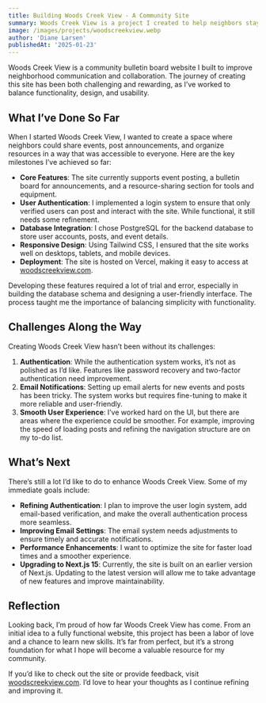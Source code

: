 ```yaml
---
title: Building Woods Creek View - A Community Site
summary: Woods Creek View is a project I created to help neighbors stay connected and collaborate. This post shares the work I’ve put into it, the progress I’ve made, and what’s next.
image: /images/projects/woodscreekview.webp
author: 'Diane Larsen'
publishedAt: '2025-01-23'
---
```


Woods Creek View is a community bulletin board website I built to improve neighborhood communication and collaboration. The journey of creating this site has been both challenging and rewarding, as I’ve worked to balance functionality, design, and usability.

## What I’ve Done So Far

When I started Woods Creek View, I wanted to create a space where neighbors could share events, post announcements, and organize resources in a way that was accessible to everyone. Here are the key milestones I’ve achieved so far:

- **Core Features**: The site currently supports event posting, a bulletin board for announcements, and a resource-sharing section for tools and equipment.  
- **User Authentication**: I implemented a login system to ensure that only verified users can post and interact with the site. While functional, it still needs some refinement.  
- **Database Integration**: I chose PostgreSQL for the backend database to store user accounts, posts, and event details.  
- **Responsive Design**: Using Tailwind CSS, I ensured that the site works well on desktops, tablets, and mobile devices.  
- **Deployment**: The site is hosted on Vercel, making it easy to access at [woodscreekview.com](https://woodscreekview.com).  

Developing these features required a lot of trial and error, especially in building the database schema and designing a user-friendly interface. The process taught me the importance of balancing simplicity with functionality.

## Challenges Along the Way

Creating Woods Creek View hasn’t been without its challenges:

1. **Authentication**: While the authentication system works, it’s not as polished as I’d like. Features like password recovery and two-factor authentication need improvement.  
2. **Email Notifications**: Setting up email alerts for new events and posts has been tricky. The system works but requires fine-tuning to make it more reliable and user-friendly.  
3. **Smooth User Experience**: I’ve worked hard on the UI, but there are areas where the experience could be smoother. For example, improving the speed of loading posts and refining the navigation structure are on my to-do list.

## What’s Next

There’s still a lot I’d like to do to enhance Woods Creek View. Some of my immediate goals include:

- **Refining Authentication**: I plan to improve the user login system, add email-based verification, and make the overall authentication process more seamless.  
- **Improving Email Settings**: The email system needs adjustments to ensure timely and accurate notifications.  
- **Performance Enhancements**: I want to optimize the site for faster load times and a smoother experience.  
- **Upgrading to Next.js 15**: Currently, the site is built on an earlier version of Next.js. Updating to the latest version will allow me to take advantage of new features and improve maintainability.

## Reflection

Looking back, I’m proud of how far Woods Creek View has come. From an initial idea to a fully functional website, this project has been a labor of love and a chance to learn new skills. It’s far from perfect, but it’s a strong foundation for what I hope will become a valuable resource for my community.

If you’d like to check out the site or provide feedback, visit [woodscreekview.com](https://woodscreekview.com). I’d love to hear your thoughts as I continue refining and improving it.

